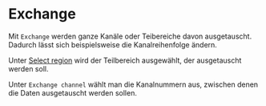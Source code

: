 # Exchange

Mit ``Exchange`` werden ganze Kanäle oder Teibereiche davon ausgetauscht. Dadurch lässt sich beispielsweise die Kanalreihenfolge ändern.

Unter [Select region](/de/help/edit/region-control) wird der Teilbereich ausgewählt, der ausgetauscht werden soll.

Unter ``Exchange channel`` wählt man die Kanalnummern aus, zwischen denen die Daten ausgetauscht werden sollen.
